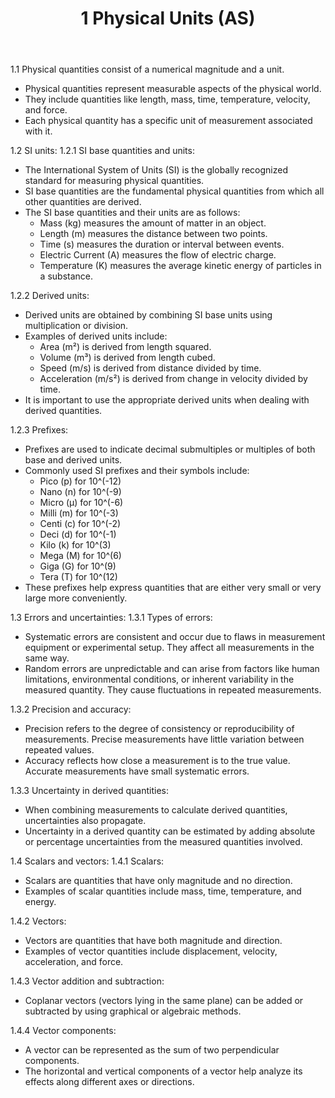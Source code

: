 ﻿---
title: 1 Physical Units (AS)
subject : physics
---

1.1 Physical quantities consist of a numerical magnitude and a unit.
- Physical quantities represent measurable aspects of the physical world.
- They include quantities like length, mass, time, temperature, velocity, and force.
- Each physical quantity has a specific unit of measurement associated with it.

1\.2 SI units: 1.2.1 SI base quantities and units:

- The International System of Units (SI) is the globally recognized standard for measuring physical quantities.
- SI base quantities are the fundamental physical quantities from which all other quantities are derived.
- The SI base quantities and their units are as follows:
  - Mass (kg) measures the amount of matter in an object.
  - Length (m) measures the distance between two points.
  - Time (s) measures the duration or interval between events.
  - Electric Current (A) measures the flow of electric charge.
  - Temperature (K) measures the average kinetic energy of particles in a substance.

1\.2.2 Derived units:

- Derived units are obtained by combining SI base units using multiplication or division.
- Examples of derived units include:
  - Area (m²) is derived from length squared.
  - Volume (m³) is derived from length cubed.
  - Speed (m/s) is derived from distance divided by time.
  - Acceleration (m/s²) is derived from change in velocity divided by time.
- It is important to use the appropriate derived units when dealing with derived quantities.

1\.2.3 Prefixes:

- Prefixes are used to indicate decimal submultiples or multiples of both base and derived units.
- Commonly used SI prefixes and their symbols include:
  - Pico (p) for 10^(-12)
  - Nano (n) for 10^(-9)
  - Micro (μ) for 10^(-6)
  - Milli (m) for 10^(-3)
  - Centi (c) for 10^(-2)
  - Deci (d) for 10^(-1)
  - Kilo (k) for 10^(3)
  - Mega (M) for 10^(6)
  - Giga (G) for 10^(9)
  - Tera (T) for 10^(12)
- These prefixes help express quantities that are either very small or very large more conveniently.

1\.3 Errors and uncertainties: 1.3.1 Types of errors:

- Systematic errors are consistent and occur due to flaws in measurement equipment or experimental setup. They affect all measurements in the same way.
- Random errors are unpredictable and can arise from factors like human limitations, environmental conditions, or inherent variability in the measured quantity. They cause fluctuations in repeated measurements.

1\.3.2 Precision and accuracy:

- Precision refers to the degree of consistency or reproducibility of measurements. Precise measurements have little variation between repeated values.
- Accuracy reflects how close a measurement is to the true value. Accurate measurements have small systematic errors.

1\.3.3 Uncertainty in derived quantities:

- When combining measurements to calculate derived quantities, uncertainties also propagate.
- Uncertainty in a derived quantity can be estimated by adding absolute or percentage uncertainties from the measured quantities involved.

1\.4 Scalars and vectors: 1.4.1 Scalars:

- Scalars are quantities that have only magnitude and no direction.
- Examples of scalar quantities include mass, time, temperature, and energy.

1\.4.2 Vectors:

- Vectors are quantities that have both magnitude and direction.
- Examples of vector quantities include displacement, velocity, acceleration, and force.

1\.4.3 Vector addition and subtraction:

- Coplanar vectors (vectors lying in the same plane) can be added or subtracted by using graphical or algebraic methods.

1\.4.4 Vector components:

- A vector can be represented as the sum of two perpendicular components.
- The horizontal and vertical components of a vector help analyze its effects along different axes or directions.